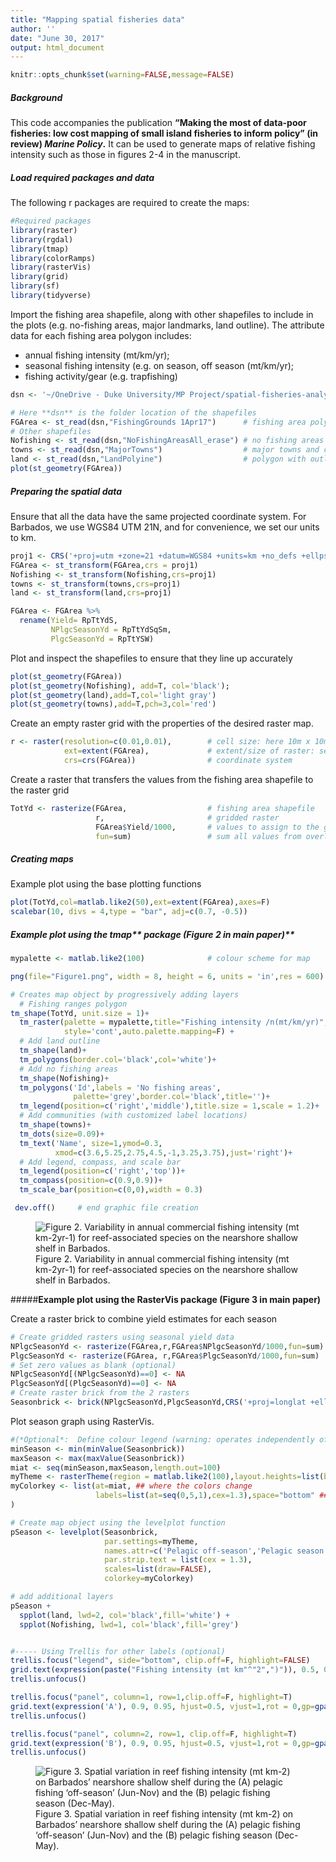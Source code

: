 ```yaml
---
title: "Mapping spatial fisheries data"
author: ''
date: "June 30, 2017"
output: html_document
---
```

```r
knitr::opts_chunk$set(warning=FALSE,message=FALSE)
```
     
   
##### **Background**
This code accompanies the publication **"Making the most of data-poor fisheries: low cost mapping of small island fisheries to inform policy" (in review) *Marine Policy*.** It can be used to generate maps of relative fishing intensity such as those in figures 2-4 in the manuscript. 

  
##### **Load required packages and data**
The following r packages are required to create the maps:
```r
#Required packages
library(raster)
library(rgdal)
library(tmap)
library(colorRamps)
library(rasterVis)
library(grid)
library(sf)
library(tidyverse)
```

Import the fishing area shapefile, along with other shapefiles to include in the plots (e.g. no-fishing areas, major landmarks, land outline). The attribute data for each fishing area polygon includes: 

* annual fishing intensity (mt/km/yr); 
* seasonal fishing intensity (e.g. on season, off season (mt/km/yr);
* fishing activity/gear (e.g. trapfishing)

```r
dsn <- '~/OneDrive - Duke University/MP Project/spatial-fisheries-analysis'
```

```r
# Here **dsn** is the folder location of the shapefiles
FGArea <- st_read(dsn,"FishingGrounds 1Apr17")      # fishing area polygons with attribute data
# Other shapefiles 
Nofishing <- st_read(dsn,"NoFishingAreasAll_erase") # no fishing areas
towns <- st_read(dsn,"MajorTowns")                  # major towns and communities
land <- st_read(dsn,"LandPolyine")                  # polygon with outline of the land area
plot(st_geometry(FGArea))

```



##### **Preparing the spatial data**
Ensure that all the data have the same projected coordinate system. For Barbados, we use WGS84 UTM 21N, and for convenience, we set our units to km.  
```r
proj1 <- CRS('+proj=utm +zone=21 +datum=WGS84 +units=km +no_defs +ellps=WGS84 +towgs84=0,0,0')
FGArea <- st_transform(FGArea,crs = proj1)
Nofishing <- st_transform(Nofishing,crs=proj1)
towns <- st_transform(towns,crs=proj1)
land <- st_transform(land,crs=proj1)
```

```r
FGArea <- FGArea %>% 
  rename(Yield= RpTtYdS,
         NPlgcSeasonYd = RpTtYdSqSm,
         PlgcSeasonYd = RpTtYSW)

```

Plot and inspect the shapefiles to ensure that they line up accurately
```r
plot(st_geometry(FGArea))
plot(st_geometry(Nofishing), add=T, col='black');
plot(st_geometry(land),add=T,col='light gray')
plot(st_geometry(towns),add=T,pch=3,col='red')
```

Create an empty raster grid with the properties of the desired raster map. 
```r
r <- raster(resolution=c(0.01,0.01),        # cell size: here 10m x 10m as units in km
            ext=extent(FGArea),             # extent/size of raster: set to fishing polygon area
            crs=crs(FGArea))                # coordinate system
```

Create a raster that transfers the values from the fishing area shapefile to the raster grid
```r
TotYd <- rasterize(FGArea,                  # fishing area shapefile
                   r,                       # gridded raster
                   FGArea$Yield/1000,       # values to assign to the grid cells (Yield (kg) to metric tons)
                   fun=sum)                 # sum all values from overlapping polygon features

```

##### **Creating maps**
Example plot using the base plotting functions
```r
plot(TotYd,col=matlab.like2(50),ext=extent(FGArea),axes=F)
scalebar(10, divs = 4,type = "bar", adj=c(0.7, -0.5))
```

##### **Example plot using the **tmap** package (Figure 2 in main paper)**  
```r
mypalette <- matlab.like2(100)              # colour scheme for map

png(file="Figure1.png", width = 8, height = 6, units = 'in',res = 600) # create hi-res png file

# Creates map object by progressively adding layers
  # Fishing ranges polygon
tm_shape(TotYd, unit.size = 1)+              
  tm_raster(palette = mypalette,title="Fishing intensity /n(mt/km/yr)",
            style='cont',auto.palette.mapping=F) +
  # Add land outline
  tm_shape(land)+
  tm_polygons(border.col='black',col='white')+
  # Add no fishing areas
  tm_shape(Nofishing)+
  tm_polygons('Id',labels = 'No fishing areas',
              palette='grey',border.col='black',title='')+
  tm_legend(position=c('right','middle'),title.size = 1,scale = 1.2)+
  # Add communities (with customized label locations)
  tm_shape(towns)+
  tm_dots(size=0.09)+
  tm_text('Name', size=1,ymod=0.3,
          xmod=c(3.6,5.25,2.75,4.5,-1,3.25,3.75),just='right')+
  # Add legend, compass, and scale bar
  tm_legend(position=c('right','top'))+
  tm_compass(position=c(0.9,0.9))+
  tm_scale_bar(position=c(0,0),width = 0.3)

 dev.off()     # end graphic file creation 
```
  
![Figure 2. Variability in annual commercial fishing intensity (mt km-2yr-1) for reef-associated species on the nearshore shallow shelf in Barbados.  ](C:/Users/LocalAdmin/Documents/Data analysis/Bdos fisheries/Figure2_5Jul17.png)  
  


#####**Example plot using the RasterVis package (Figure 3 in main paper)**

Create a raster brick to combine yield estimates for each season
```r
# Create gridded rasters using seasonal yield data
NPlgcSeasonYd <- rasterize(FGArea,r,FGArea$NPlgcSeasonYd/1000,fun=sum)  
PlgcSeasonYd <- rasterize(FGArea, r,FGArea$PlgcSeasonYd/1000,fun=sum)
# Set zero values as blank (optional)
NPlgcSeasonYd[(NPlgcSeasonYd)==0] <- NA                                 
PlgcSeasonYd[(PlgcSeasonYd)==0] <- NA
# Create raster brick from the 2 rasters
Seasonbrick <- brick(NPlgcSeasonYd,PlgcSeasonYd,CRS('+proj=longlat +ellps=WGS84'))                      
```

Plot season graph using RasterVis.
```r
#(*Optional*:  Define colour legend (warning: operates independently of map colours). Here the range of values and break points from the data are used)
minSeason <- min(minValue(Seasonbrick))
maxSeason <- max(maxValue(Seasonbrick))
miat <- seq(minSeason,maxSeason,length.out=100)
myTheme <- rasterTheme(region = matlab.like2(100),layout.heights=list(bottom.padding=4))
myColorkey <- list(at=miat, ## where the colors change
                   labels=list(at=seq(0,5,1),cex=1.3),space="bottom" ## where to print labels
)

# Create map object using the levelplot function
pSeason <- levelplot(Seasonbrick,                                         # rasterbrick object
                     par.settings=myTheme,                                # plot options (optional)
                     names.attr=c('Pelagic off-season','Pelagic season'), # panel names
                     par.strip.text = list(cex = 1.3),                    # size of text in panels
                     scales=list(draw=FALSE),                             # surpress marginal graphics
                     colorkey=myColorkey)                                 # settings for the colour legend

# add additional layers
pSeason + 
  spplot(land, lwd=2, col='black',fill='white') +
  spplot(Nofishing, lwd=1, col='black',fill='grey')


#----- Using Trellis for other labels (optional)
trellis.focus("legend", side="bottom", clip.off=F, highlight=FALSE)
grid.text(expression(paste("Fishing intensity (mt km"^"2",")")), 0.5, 0, hjust=0.5, vjust=1.5,rot = 0,gp=gpar(fontsize=14))
trellis.unfocus()

trellis.focus("panel", column=1, row=1,clip.off=F, highlight=T)
grid.text(expression('A'), 0.9, 0.95, hjust=0.5, vjust=1,rot = 0,gp=gpar(fontsize=14))
trellis.unfocus()

trellis.focus("panel", column=2, row=1, clip.off=F, highlight=T)
grid.text(expression('B'), 0.9, 0.95, hjust=0.5, vjust=1,rot = 0,gp=gpar(fontsize=14))
trellis.unfocus()

```

![Figure 3. Spatial variation in reef fishing intensity (mt km-2) on Barbados' nearshore shallow shelf during the (A) pelagic fishing ‘off-season’ (Jun-Nov) and the (B) pelagic fishing season (Dec-May).](C:/Users/LocalAdmin/Documents/Data analysis/Bdos fisheries/Figure 3_5Jul17.png)

